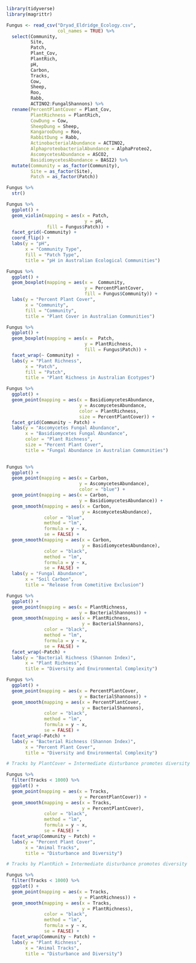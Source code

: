 
```{r}
library(tidyverse)
library(magrittr)
```

```{r ReadData}

Fungus <- read_csv("Dryad_Eldridge_Ecology.csv",
                   col_names = TRUE) %>%
  select(Community,
         Site,
         Patch,
         Plant_Cov,
         PlantRich,
         pH,
         Carbon,
         Tracks,
         Cow,
         Sheep,
         Roo,
         Rabb,
         ACTINO2:FungalShannons) %>%
  rename(PercentPlantCover = Plant_Cov,
         PlantRichness = PlantRich,
         CowDung = Cow,
         SheepDung = Sheep,
         KangarooDung = Roo,
         RabbitDung = Rabb,
         ActinobacterialAbundance = ACTINO2,
         AlphaproteobacterialAbundance = AlphaProteo2,
         AscomycetesAbundance = ASCO2,
         BasidiomycetesAbundance = BASI2) %>%
  mutate(Community = as_factor(Community),
         Site = as_factor(Site),
         Patch = as_factor(Patch))

Fungus %>%
  str()

```

```{r Overview1}

Fungus %>%
  ggplot() +
  geom_violin(mapping = aes(x = Patch,
                             y = pH,
               fill = Fungus$Patch)) +
  facet_grid(~Community) +
  coord_flip() +
  labs(y = "pH",
       x = "Community Type",
       fill = "Patch Type",
       title = "pH in Australian Ecological Communities")

```
```{r Overview2}

Fungus %>%
  ggplot() +
  geom_boxplot(mapping = aes(x =  Community,
                             y = PercentPlantCover, 
                             fill = Fungus$Community)) + 
  labs(y = "Percent Plant Cover",
       x = "Community",
       fill = "Community",
       title = "Plant Cover in Australian Communities")

```

```{r Overview3}

Fungus %>%
  ggplot() +
  geom_boxplot(mapping = aes(x =  Patch,
                             y = PlantRichness, 
                             fill = Fungus$Patch)) + 
  facet_wrap(~ Community) +
  labs(y = "Plant Richness",
       x = "Patch",
       fill = "Patch",
       title = "Plant Richness in Australian Ecotypes")

```

```{r Exclusion1}

Fungus %>%
  ggplot() +
  geom_point(mapping = aes(x = BasidiomycetesAbundance,
                           y = AscomycetesAbundance,
                           color = PlantRichness,
                           size = PercentPlantCover)) +
  facet_grid(Community ~ Patch) +
  labs(y = "Ascomycetes Fungal Abundance",
       x = "Basidiomycetes Fungal Abundance",
       color = "Plant Richness",
       size = "Percent Plant Cover",
       title = "Fungal Abundance in Australian Communities")
  
```

```{r Exclusion2}

Fungus %>%
  ggplot() +
  geom_point(mapping = aes(x = Carbon, 
                           y = AscomycetesAbundance),
                           color = "blue") +
  geom_point(mapping = aes(x = Carbon, 
                           y = BasidiomycetesAbundance)) +
  geom_smooth(mapping = aes(x = Carbon,
                            y = AscomycetesAbundance),
              color = "blue",
              method = "lm",
              formula = y ~ x,
              se = FALSE) +
  geom_smooth(mapping = aes(x = Carbon,
                            y = BasidiomycetesAbundance),
              color = "black",
              method = "lm",
              formula = y ~ x,
              se = FALSE) +
  labs(y = "Fungal Abundance",
       x = "Soil Carbon",
       title = "Release from Cometitive Exclusion")

```

```{r Complexity1}

Fungus %>%
  ggplot() +
  geom_point(mapping = aes(x = PlantRichness,
                           y = BacterialShannons)) +
  geom_smooth(mapping = aes(x = PlantRichness,
                            y = BacterialShannons),
              color = "black",
              method = "lm",
              formula = y ~ x,
              se = FALSE) +
  facet_wrap(~Patch) + 
  labs(y = "Bacterial Richness (Shannon Index)",
       x = "Plant Richness",
       title = "Diversity and Environmental Complexity")

```

```{r Complexity2}

Fungus %>%
  ggplot() +
  geom_point(mapping = aes(x = PercentPlantCover,
                           y = BacterialShannons)) +
  geom_smooth(mapping = aes(x = PercentPlantCover,
                            y = BacterialShannons),
              color = "black",
              method = "lm",
              formula = y ~ x,
              se = FALSE) +
  facet_wrap(~Patch) + 
  labs(y = "Bacterial Richness (Shannon Index)",
       x = "Percent Plant Cover",
       title = "Diversity and Environmental Complexity")

```

```{r Disturbance1}

# Tracks by PlantCover = Intermediate disturbance promotes diversity 

Fungus %>%
  filter(Tracks < 1000) %>%
  ggplot() +
  geom_point(mapping = aes(x = Tracks,
                           y = PercentPlantCover)) +
  geom_smooth(mapping = aes(x = Tracks,
                            y = PercentPlantCover),
              color = "black",
              method = "lm",
              formula = y ~ x,
              se = FALSE) +
  facet_wrap(Community ~ Patch) + 
  labs(y = "Percent Plant Cover",
       x = "Animal Tracks",
       title = "Disturbance and Diversity")

```

```{r Disturbance2}

# Tracks by PlantRich = Intermediate disturbance promotes diversity 

Fungus %>%
  filter(Tracks < 1000) %>%
  ggplot() +
  geom_point(mapping = aes(x = Tracks,
                           y = PlantRichness)) +
  geom_smooth(mapping = aes(x = Tracks,
                            y = PlantRichness),
              color = "black",
              method = "lm",
              formula = y ~ x,
              se = FALSE) +
  facet_wrap(Community ~ Patch) + 
  labs(y = "Plant Richness",
       x = "Animal Tracks",
       title = "Disturbance and Diversity")

```






